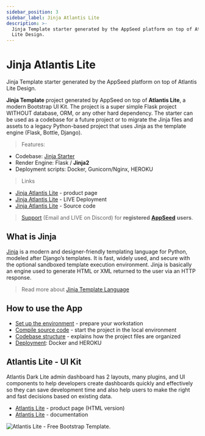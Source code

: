 ```yaml
---
sidebar_position: 3
sidebar_label: Jinja Atlantis Lite
description: >-
  Jinja Template starter generated by the AppSeed platform on top of Atlantis
  Lite Design.
---
```


# Jinja Atlantis Lite

<SubHeading>Jinja Template starter generated by the AppSeed platform on top of Atlantis Lite Design.</SubHeading>

**Jinja Template** project generated by AppSeed on top of **Atlantis Lite**, a modern Bootstrap UI Kit. The project is a super simple Flask project WITHOUT database, ORM, or any other hard dependency. The starter can be used as a codebase for a future project or to migrate the Jinja files and assets to a legacy Python-based project that uses Jinja as the template engine (Flask, Bottle, Django).

> Features:

- Codebase: [Jinja Starter](../../boilerplate-code/starters/jinja.mdx)
- Render Engine: Flask / **Jinja2**
- Deployment scripts: Docker, Gunicorn/Nginx, HEROKU

> Links

- [Jinja Atlantis Lite](https://appseed.us/jinja-template/jinja-template-atlantis-dark) - product page
- [Jinja Atlantis Lite](https://jinja-atlantis-dark.appseed-srv1.com/) - LIVE Deployment
- [Jinja Atlantis Lite](https://github.com/app-generator/jinja-atlantis-dark) - Source code

> [Support](https://appseed.us/support) (Email and LIVE on Discord) for **registered** [**AppSeed**](https://appseed.us/) **users**.

## What is Jinja

[Jinja](https://jinja.palletsprojects.com/en/2.11.x/) is a modern and designer-friendly templating language for Python, modeled after Django’s templates. It is fast, widely used, and secure with the optional sandboxed template execution environment. Jinja is basically an engine used to generate HTML or XML returned to the user via an HTTP response.

> Read more about [Jinja Template Language](../../content/what-is/jinja.mdx)

## How to use the App

- [Set up the environment](../../boilerplate-code/starters/jinja.mdx#environment) - prepare your workstation
- [Compile source code](../../boilerplate-code/starters/jinja.mdx#build-the-app) - start the project in the local environment
- [Codebase structure](../../boilerplate-code/starters/jinja.mdx#codebase-structure) - explains how the project files are organized
- [Deployment](../../boilerplate-code/starters/jinja.mdx#deployment): Docker and HEROKU

## Atlantis Lite - UI Kit

Atlantis Dark Lite admin dashboard has 2 layouts, many plugins, and UI components to help developers create dashboards quickly and effectively so they can save development time and also help users to make the right and fast decisions based on existing data.

- [Atlantis Lite](https://www.themekita.com/atlantis-lite-bootstrap-dashboard.html) - product page (HTML version)
- [Atlantis Lite](https://themekita.com/demo-atlantis-bootstrap/livepreview/documentation/) - documentation

![Atlantis Lite - Free Bootstrap Template.](../../../static/assets/atlantis-lite-cover.png)
